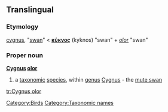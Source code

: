 ==Translingual==

===Etymology===
{{etyl|la}} [[cygnus]], "[[swan]]" < {{etyl|grc}} '''[[κύκνος]]''' (kyknos) "swan" + {{etyl|la}} ''[[olor]]'' "swan"

===Proper noun===
{{wikipedia}}
{{wikispecies}}
'''[[Cygnus]] [[olor]]'''

# a [[taxonomic]] [[species]], within [[genus]] [[Cygnus]] - the [[mute swan]]

[[Category:Birds]]
[[Category:Taxonomic names]]

[[tr:Cygnus olor]]